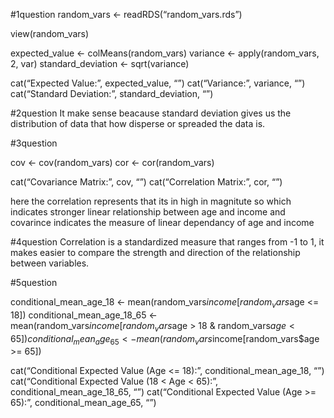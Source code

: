
#1question
random_vars <- readRDS("random_vars.rds")

view(random_vars)

expected_value <- colMeans(random_vars)
variance <- apply(random_vars, 2, var)
standard_deviation <- sqrt(variance)


cat("Expected Value:\n", expected_value, "\n")
cat("Variance:\n", variance, "\n")
cat("Standard Deviation:\n", standard_deviation, "\n")


#2question
It make sense beacause standard deviation gives us the distribution of data that 
how disperse or spreaded the data is.


#3question

cov <- cov(random_vars)
cor <- cor(random_vars)

cat("Covariance Matrix:\n", cov, "\n")
cat("Correlation Matrix:\n", cor, "\n")


here the correlation represents that its in high in magnitute so which indicates stronger linear relationship between age and income and covarince indicates the measure of linear dependancy of age and income

#4question
Correlation is a standardized measure that ranges from -1 to 1, it makes easier to compare the strength  and direction of the relationship between variables.


#5question

conditional_mean_age_18 <- mean(random_vars$income[random_vars$age <= 18])
conditional_mean_age_18_65 <- mean(random_vars$income[random_vars$age > 18 & random_vars$age < 65])
conditional_mean_age_65 <- mean(random_vars$income[random_vars$age >= 65])


cat("Conditional Expected Value (Age <= 18): ", conditional_mean_age_18, "\n")
cat("Conditional Expected Value (18 < Age < 65): ", conditional_mean_age_18_65, "\n")
cat("Conditional Expected Value (Age >= 65): ", conditional_mean_age_65, "\n")

